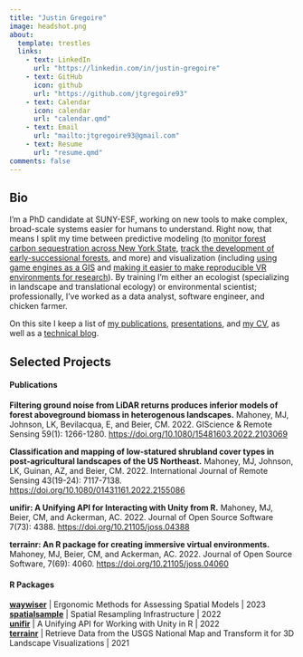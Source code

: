 ```yaml
---
title: "Justin Gregoire"
image: headshot.png
about:
  template: trestles
  links:
    - text: LinkedIn
      url: "https://linkedin.com/in/justin-gregoire"
    - text: GitHub
      icon: github
      url: "https://github.com/jtgregoire93"
    - text: Calendar
      icon: calendar
      url: "calendar.qmd"
    - text: Email
      url: "mailto:jtgregoire93@gmail.com"
    - text: Resume
      url: "resume.qmd"
comments: false
---
```


::: column-page
## Bio

I'm a PhD candidate at SUNY-ESF, working on new tools to make complex, broad-scale systems easier for humans to understand. Right now, that means I split my time between predictive modeling (to [monitor forest carbon sequestration across New York State](https://cafri-ny.org/new-york-forest-carbon-assessment/), [track the development of early-successional forests](https://doi.org/10.1080/01431161.2022.2155086), and more) and visualization (including [using game engines as a GIS](https://www.researchgate.net/profile/Richard-Smardon/publication/355972101_VRSC_2021_Conference_Proceedings_VRSC_2021_Conference_Proceedings/links/6186bf0e07be5f31b74fa3c1/VRSC-2021-Conference-Proceedings-VRSC-2021-Conference-Proceedings.pdf#page=74) and [making it easier to make reproducible VR environments for research](https://doi.org/10.21105/joss.04388)). By training I'm either an ecologist (specializing in landscape and translational ecology) or environmental scientist; professionally, I've worked as a data analyst, software engineer, and chicken farmer.

On this site I keep a list of [my publications](papers), [presentations](talks), and [my CV](cv.pdf), as well as a [technical blog](blog.html).

<p>

</p>

## Selected Projects

#### Publications

**Filtering ground noise from LiDAR returns produces inferior models of forest aboveground biomass in heterogenous landscapes.** Mahoney, MJ, Johnson, LK, Bevilacqua, E, and Beier, CM. 2022. GIScience & Remote Sensing 59(1): 1266-1280. <https://doi.org/10.1080/15481603.2022.2103069>

**Classification and mapping of low-statured shrubland cover types in post-agricultural landscapes of the US Northeast.** Mahoney, MJ, Johnson, LK, Guinan, AZ, and Beier, CM. 2022. International Journal of Remote Sensing 43(19-24): 7117-7138. <https://doi.org/10.1080/01431161.2022.2155086>

**unifir: A Unifying API for Interacting with Unity from R.** Mahoney, MJ, Beier, CM, and Ackerman, AC. 2022. Journal of Open Source Software 7(73): 4388. <https://doi.org/10.21105/joss.04388>

**terrainr: An R package for creating immersive virtual environments.** Mahoney, MJ, Beier, CM, and Ackerman, AC. 2022. Journal of Open Source Software, 7(69): 4060. <https://doi.org/10.21105/joss.04060>

#### R Packages

[**waywiser**](https://mikemahoney218.github.io/waywiser/) \| Ergonomic Methods for Assessing Spatial Models \| 2023\
[**spatialsample**](spatialsample.tidymodels.org/) \| Spatial Resampling Infrastructure \| 2022\
[**unifir**](https://github.com/mikemahoney218/unifir) \| A Unifying API for Working with Unity in R \| 2022\
[**terrainr**](https://github.com/ropensci/terrainr) \| Retrieve Data from the USGS National Map and Transform it for 3D Landscape Visualizations \| 2021
:::

<link rel="me" href="https://fosstodon.org/@MikeMahoney218">
